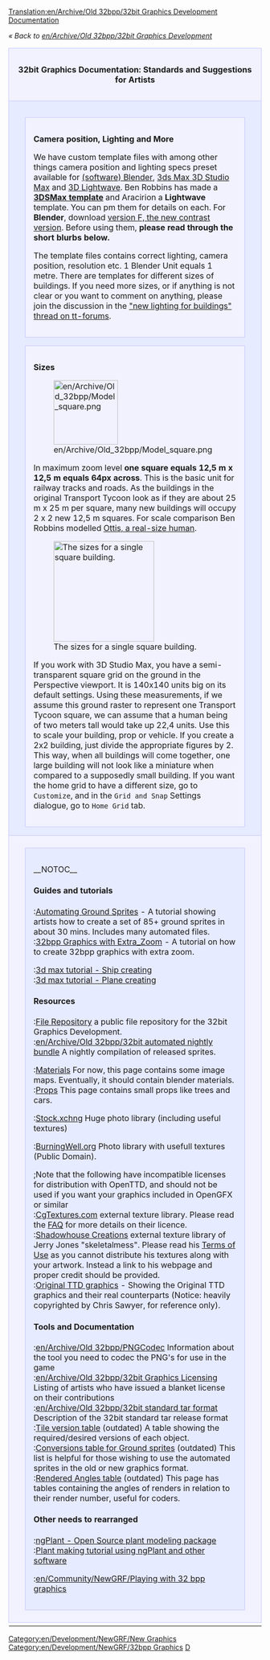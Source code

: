 [[Translation:en/Archive/Old 32bpp/32bit Graphics Development Documentation]]
{{en/Outdated|References outdated forum threads etc.  The 32bpp project referred to in this section is, as of 2017, dead}}


''« Back to [[en/Archive/Old 32bpp/32bit Graphics Development]]''

{| width="100%"
|-
|colspan="2" style="background-color: #f1f2fe; border: 1px solid #c7c8fe; margin: 0; padding: 1em 1em 1em 1em; text-align:center"|<font size="3">'''32bit Graphics Documentation: Standards and Suggestions for Artists'''</font>
|- valign="top"
|width="50%" style="background-color: #E7EBFF; border: 1px solid #c7c8fe; margin: 0; padding: 1em 1em 0em 1em;"|

<div style="margin:1em;padding:1em;border:1px solid #c7c8fe;background:#f1f2fe;">
<font size="3">'''Camera position, Lighting and More'''</font>

We have custom template files with among other things camera position and lighting specs preset available for [https://www.wikipedia.org/wiki/Blender (software) Blender], [https://www.wikipedia.org/wiki/Autodesk 3ds Max 3D Studio Max] and [https://www.wikipedia.org/wiki/LightWave 3D Lightwave]. Ben Robbins has made a [http://www.tt-forums.net/download/file.php?id=91802 '''3DSMax template'''] and Aracirion a '''Lightwave''' template. You can pm them for details on each. For '''Blender''', download [http://www.tt-forums.net/download/file.php?id=53231 version F, the new contrast version]. Before using them, '''please read through the short blurbs below.'''

The template files contains correct lighting, camera position, resolution etc. 1 Blender Unit equals 1 metre. There are templates for different sizes of buildings. If you need more sizes, or if anything is not clear or you want to comment on anything, please join the discussion in the [http://tt-forums.net/viewtopic.php?t=24857 "new lighting for buildings" thread on tt-forums].
</div>

<div style="margin:1em;padding:1em;border:1px solid #c7c8fe;background:#f1f2fe;">
<font size="3">'''Sizes'''</font>

[[File:en/Archive/Old 32bpp/Model square.png|128px|left]]

In maximum zoom level '''one square equals 12,5 m x 12,5 m equals 64px across'''. This is the basic unit for railway tracks and roads. As the buildings in the original Transport Tycoon look as if they are about 25 m x 25 m per square, many new buildings will occupy 2 x 2 new 12,5 m squares. For scale comparison Ben Robbins modelled [http://tt-forums.net/download.php?id=48953 Ottis, a real-size human].

[[File:en/Archive/Old 32bpp/3dsmeasurements.jpeg|thumb|200px|right|The sizes for a single square building.]]

If you work with 3D Studio Max, you have a semi-transparent square grid on the ground in the Perspective viewport. It is 140x140 units big on its default settings. Using these measurements, if we assume this ground raster to represent one Transport Tycoon square, we can assume that a human being of two meters tall would take up 22,4 units. Use this to scale your building, prop or vehicle. If you create a 2x2 building, just divide the appropriate figures by 2. This way, when all buildings will come together, one large building will not look like a miniature when compared to a supposedly small building. If you want the home grid to have a different size, go to <code>Customize</code>, and in the <code>Grid and Snap</code> Settings dialogue, go to <code>Home Grid</code> tab.
</div>

|width="50%" style="background-color: #E7EBFF; border: 1px solid #c7c8fe; margin: 0; padding: 1em 1em 0em 1em;"|

<div style="margin:1em;padding:1em;border:1px solid #c7c8fe;background:#f1f2fe;">
<font size="3">'''Materials'''</font>

[[File:en/Ref-%26-amb.png|400px|center]]

For '''every''' material you create, in the <code>shaders</code> tab, you are advised to change the <code>Amb</code> parameter ('''0.5''' by default) to match the <code>Ref</code> parameter ('''1''' by default). You always have to modify <code>Ref</code> and <code>Amb</code> together. It has been decided that <code>Amb</code> should always have the same value as <code>Ref</code>, because a material should reflect light from the sun or other light sources the same way it reflects light from the environment (ambient light). Hence, for maximum realism, the values should be the same. Naturally this is not a strict rule, you do have artistic freedom to deviate from this.

[[File:en/Archive/Old 32bpp/Official materials.png|150px|right]]

The template file archive contains a file named '''official_materials.blend'''. It contains some materials which you will need often, and which should look the same in different objects, like pavement for example. Put this file in a location where it can stay. When you have built a model and want to use an official material, '''link the material rather than just append it'''. For additional instructions, see [[en/Using Official Materials]].
</div>

<div style="margin:1em;padding:1em;border:1px solid #c7c8fe;background:#f1f2fe;">
<font size="3">'''Minimize render time'''</font>

[[File:en/Archive/Old 32bpp/AO-samples.png|400px|center]]

Rendering can be quite slow. To reduce time it takes to render for previews, reduce the <code>Samples</code> value under <code>Ambient Occlusion</code>.
</div>
|-
|colspan="2" style="background-color: #f1f2fe; border: 1px solid #c7c8fe; margin: 0; padding: 0.5em 1em 0.5em 1em;"|
<div style="margin:1em;padding:1em;border:1px solid #c7c8fe;background:#E7EBFF;">
__NOTOC__
====Guides and tutorials====
;:[[en/Archive/Old 32bpp/Ground Sprites Automated (New Graphics)|Automating Ground Sprites]] - A tutorial showing artists how to create a set of 85+ ground sprites in about 30 mins. Includes many automated files.
;:[[en/Archive/Old 32bpp/How to Create 32bpp Graphics with Extra Zoom|32bpp Graphics with Extra_Zoom]] - A tutorial on how to create 32bpp graphics with extra zoom.

;:[http://www.tt-forums.net/viewtopic.php?f=36&t=39367 3d max tutorial - Ship creating]
;:[http://www.tt-forums.net/viewtopic.php?f=36&t=39195 3d max tutorial - Plane creating]

====Resources====
;:[[en/Archive/Old 32bpp/32bit Graphics Development File Repository|File Repository]] a public file repository for the 32bit Graphics Development.
;:[[en/Archive/Old 32bpp/32bit automated nightly bundle]] A nightly compilation of released sprites.

;:[[en/Archive/Old 32bpp/Standardised materials (New Graphics)|Materials]] For now, this page contains some image maps. Eventually, it should contain blender materials.
;:[[en/Archive/Old 32bpp/Props (New Graphics)|Props]] This page contains small props like trees and cars.

;:[http://www.sxc.hu Stock.xchng] Huge photo library (including useful textures)

;:[http://www.burningwell.org BurningWell.org] Photo library with usefull textures (Public Domain).


;;Note that the following have incompatible licenses for distribution with OpenTTD, and should not be used if you want your graphics included in OpenGFX or similar
;:[http://www.cgtextures.com/ CgTextures.com] external texture library. Please read the [http://cgtextures.com/content.php?action=faq FAQ] for more details on their licence.
;:[http://shadowhousecreations.blogspot.com/ Shadowhouse Creations] external texture library of Jerry Jones "skeletalmess". Please read his [http://shadowhousecreations.blogspot.com/p/tou.html Terms of Use] as you cannot distribute his textures along with your artwork. Instead a link to his webpage and proper credit should be provided.
;:[http://www.chrissawyergames.com/feature1a.htm Original TTD graphics] - Showing the Original TTD graphics and their real counterparts (Notice: heavily copyrighted by Chris Sawyer, for reference only).

====Tools and Documentation====
;:[[en/Archive/Old 32bpp/PNGCodec]] Information about the tool you need to codec the PNG's for use in the game
;:[[en/Archive/Old 32bpp/32bit Graphics Licensing]] Listing of artists who have issued a blanket license on their contributions
;:[[en/Archive/Old 32bpp/32bit standard tar format]] Description of the 32bit standard tar release format
;:[[en/Archive/Old 32bpp/Tile version table (New graphics)|Tile version table]] (outdated) A table showing the required/desired versions of each object.
;:[[en/Archive/Old 32bpp/Ground sprites conversions list (New Graphics)|Conversions table for Ground sprites]] (outdated) This list is helpful for those wishing to use the automated sprites in the old or new graphics format.
;:[[en/Archive/Old 32bpp/Rendered Angles table (New graphics)|Rendered Angles table]] (outdated) This page has tables containing the angles of renders in relation to their render number, useful for coders.

====Other needs to rearranged====  
;:[http://ngplant.sourceforge.net/ ngPlant - Open Source plant modeling package]
;:[http://yorik.orgfree.com/tutorials/treemaking.html Plant making tutorial using ngPlant and other software]

;:[[en/Community/NewGRF/Playing with 32 bpp graphics]]

</div>
|-
|}


{{en/Community/NewGRF/Navbox Graphics Development}}

[[Category:en/Development/NewGRF/New Graphics]][[Category:en/Development/NewGRF/32bpp Graphics]][[Category:en/Community/NewGRF/32bpp Graphics Developer resources|D]]